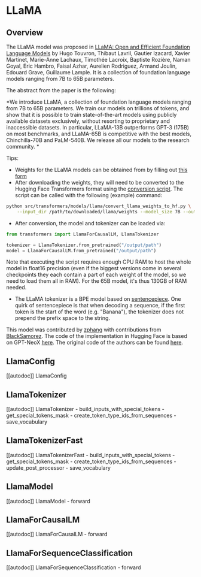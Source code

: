 <!--Copyright 2022 The HuggingFace Team. All rights reserved.

Licensed under the Apache License, Version 2.0 (the "License"); you may not use this file except in compliance with
the License. You may obtain a copy of the License at

http://www.apache.org/licenses/LICENSE-2.0

Unless required by applicable law or agreed to in writing, software distributed under the License is distributed on
an "AS IS" BASIS, WITHOUT WARRANTIES OR CONDITIONS OF ANY KIND, either express or implied. See the License for the
specific language governing permissions and limitations under the License.
-->

# LLaMA

## Overview

The LLaMA model was proposed in [LLaMA: Open and Efficient Foundation Language Models](https://arxiv.org/abs/2302.13971) by Hugo Touvron, Thibaut Lavril, Gautier Izacard, Xavier Martinet, Marie-Anne Lachaux, Timothée Lacroix, Baptiste Rozière, Naman Goyal, Eric Hambro, Faisal Azhar, Aurelien Rodriguez, Armand Joulin, Edouard Grave, Guillaume Lample. It is a collection of foundation language models ranging from 7B to 65B parameters.

The abstract from the paper is the following:

*We introduce LLaMA, a collection of foundation language models ranging from 7B to 65B parameters. We train our models on trillions of tokens, and show that it is possible to train state-of-the-art models using publicly available datasets exclusively, without resorting to proprietary and inaccessible datasets. In particular, LLaMA-13B outperforms GPT-3 (175B) on most benchmarks, and LLaMA-65B is competitive with the best models, Chinchilla-70B and PaLM-540B. We release all our models to the research community. *

Tips:

- Weights for the LLaMA models can be obtained from by filling out [this form](https://docs.google.com/forms/d/e/1FAIpQLSfqNECQnMkycAp2jP4Z9TFX0cGR4uf7b_fBxjY_OjhJILlKGA/viewform?usp=send_form)
- After downloading the weights, they will need to be converted to the Hugging Face Transformers format using the [conversion script](https://github.com/huggingface/transformers/blob/main/src/transformers/models/llama/convert_llama_weights_to_hf.py). The script can be called with the following (example) command:

```bash
python src/transformers/models/llama/convert_llama_weights_to_hf.py \
    --input_dir /path/to/downloaded/llama/weights --model_size 7B --output_dir /output/path
```

- After conversion, the model and tokenizer can be loaded via:

```python
from transformers import LlamaForCausalLM, LlamaTokenizer

tokenizer = LlamaTokenizer.from_pretrained("/output/path")
model = LlamaForCausalLM.from_pretrained("/output/path")
```

Note that executing the script requires enough CPU RAM to host the whole model in float16 precision (even if the biggest versions
come in several checkpoints they each contain a part of each weight of the model, so we need to load them all in RAM). For the 65B model, it's thus 130GB of RAM needed.

- The LLaMA tokenizer is a BPE model based on [sentencepiece](https://github.com/google/sentencepiece). One quirk of sentencepiece is that when decoding a sequence, if the first token is the start of the word (e.g. "Banana"), the tokenizer does not prepend the prefix space to the string.

This model was contributed by [zphang](https://huggingface.co/zphang) with contributions from [BlackSamorez](https://huggingface.co/BlackSamorez). The code of the implementation in Hugging Face is based on GPT-NeoX [here](https://github.com/EleutherAI/gpt-neox). The original code of the authors can be found [here](https://github.com/facebookresearch/llama).

## LlamaConfig

[[autodoc]] LlamaConfig


## LlamaTokenizer

[[autodoc]] LlamaTokenizer
    - build_inputs_with_special_tokens
    - get_special_tokens_mask
    - create_token_type_ids_from_sequences
    - save_vocabulary

## LlamaTokenizerFast

[[autodoc]] LlamaTokenizerFast
    - build_inputs_with_special_tokens
    - get_special_tokens_mask
    - create_token_type_ids_from_sequences
    - update_post_processor
    - save_vocabulary

## LlamaModel

[[autodoc]] LlamaModel
    - forward


## LlamaForCausalLM

[[autodoc]] LlamaForCausalLM
    - forward

## LlamaForSequenceClassification

[[autodoc]] LlamaForSequenceClassification
    - forward
